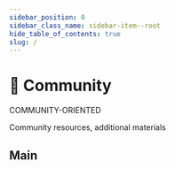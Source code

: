 ```yaml
---
sidebar_position: 0
sidebar_class_name: sidebar-item--root
hide_table_of_contents: true
slug: /
---
```


# 💫 Community

<span class="badge badge--info margin-bottom--md">COMMUNITY-ORIENTED</span>

<p class="summary">
Community resources, additional materials
</p>

## Main


<NavCard
    title="Awesome Resources" 
    description="A curated list of awesome FSD videos, articles, packages"
    to="https://github.com/feature-sliced/awesome"
    Icon={StarOutlined}
/>
<NavCard
    title="Team" 
    description="Core-team, Champions, Contributors, Companies"
    to="/community/team"
    Icon={TeamOutlined}
/>
<NavCard
    title="Brandbook" 
    description="Recommendations for FSD's branding usage"
    to="/docs/branding"
    Icon={VerifiedOutlined}
/>
<NavCard
    title="Contributing" 
    description="HowTo, Workflow, Support"
    to="#"
    Icon={SearchOutlined}
    disabled
/>
